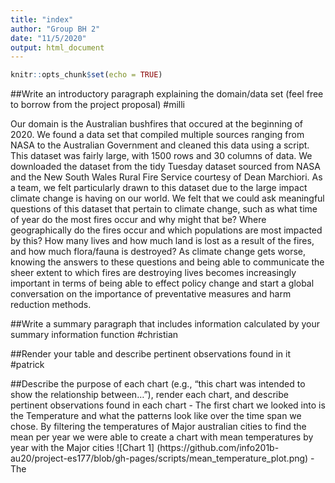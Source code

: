 ```yaml
---
title: "index"
author: "Group BH 2"
date: "11/5/2020"
output: html_document
---
```


```r
knitr::opts_chunk$set(echo = TRUE)
```

##Write an introductory paragraph explaining the domain/data set (feel free to borrow from the project proposal)
#milli

  Our domain is the Australian bushfires that occured at the beginning of 2020. We found a data set that compiled multiple sources ranging from NASA 
to the Australian Government and cleaned this data using a script. This dataset was fairly large, with 1500 rows and 30 columns of data.
We downloaded the dataset from the tidy Tuesday dataset sourced from NASA and the New South Wales Rural Fire Service courtesy of Dean Marchiori. 
As a team, we felt particularly drawn to this dataset due to the large impact climate change is having on our world. We felt that we could ask meaningful 
questions of this dataset that pertain to climate change, such as what time of year do the most fires occur and why might that be?
Where geographically do the fires occur and which populations are most impacted by this? How many lives and how much land is lost as a result of the fires, 
and how much flora/fauna is destroyed? As climate change gets worse, knowing the answers to these questions and being able to communicate the sheer extent
to which fires are destroying lives becomes increasingly important in terms of being able to effect policy change and start a global conversation 
on the importance of preventative measures and harm reduction methods.

##Write a summary paragraph that includes information calculated by your summary information function
#christian

##Render your table and describe pertinent observations found in it
#patrick 

##Describe the purpose of each chart (e.g., "this chart was intended to show the relationship between..."), render each chart, and describe pertinent observations found in each chart
- The first chart we looked into is the Temperature and what the patterns look like over the time span we chose. By filtering the temperatures of Major australian cities to find the mean per year we were able to create a chart with mean temperatures by year with the Major cities 
![Chart 1] (https://github.com/info201b-au20/project-es177/blob/gh-pages/scripts/mean_temperature_plot.png)
- The 



